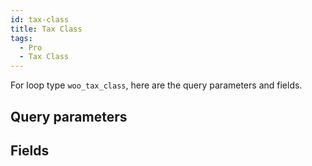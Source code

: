 ```yaml
---
id: tax-class
title: Tax Class
tags:
  - Pro
  - Tax Class
---
```


For loop type `woo_tax_class`, here are the query parameters and fields.

## Query parameters

<QueryArgsList args={json.query_args} />

## Fields

<FieldsList fields={json.fields} />
